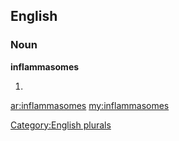 ==English==

===Noun===
'''inflammasomes'''

# {{plural of|[[inflammasome]]}}

[[Category:English plurals]]

[[ar:inflammasomes]]
[[my:inflammasomes]]